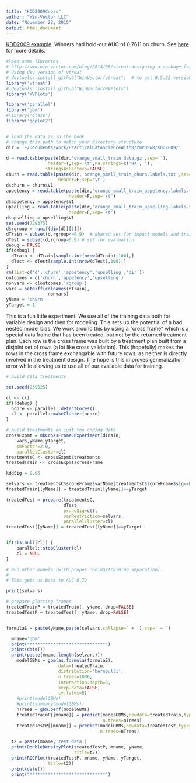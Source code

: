 ```yaml
---
title: "KDD2009Cross"
author: "Win-Vector LLC"
date: "November 22, 2015"
output: html_document
---
```


[KDD2009 example](http://www.sigkdd.org/kdd-cup-2009-customer-relationship-prediction).  Winners had hold-out AUC of 0.7611 on churn.   See [here](https://github.com/WinVector/zmPDSwR/tree/master/KDD2009) for more details.


```r
#load some libraries
# http://www.win-vector.com/blog/2014/08/vtreat-designing-a-package-for-variable-treatment/
# Using dev version of vtreat
# devtools::install_github("WinVector/vtreat")  # to get 0.5.22 version with vtreat::mkCrossFrameCExperiment()
library('vtreat')
# devtools::install_github("WinVector/WVPlots")
library('WVPlots')

library('parallel')
library('gbm')
#library('class')
library('ggplot2')


# load the data as in the book
# change this path to match your directory structure
dir = '~/Documents/work/PracticalDataScienceWithR/zmPDSwR/KDD2009/' 

d = read.table(paste(dir,'orange_small_train.data.gz',sep=''),
                header=T,sep='\t',na.strings=c('NA',''), 
               stringsAsFactors=FALSE)
churn = read.table(paste(dir,'orange_small_train_churn.labels.txt',sep=''),
                    header=F,sep='\t')
d$churn = churn$V1
appetency = read.table(paste(dir,'orange_small_train_appetency.labels.txt',sep=''),
                        header=F,sep='\t')
d$appetency = appetency$V1
upselling = read.table(paste(dir,'orange_small_train_upselling.labels.txt',sep=''),
                        header=F,sep='\t')
d$upselling = upselling$V1
set.seed(729375)
d$rgroup = runif(dim(d)[[1]])
dTrain = subset(d,rgroup<=0.9)  # shared set for impact models and training
dTest = subset(d,rgroup>0.9) # set for evaluation
debug = FALSE
if(debug) {
  dTrain <- dTrain[sample.int(nrow(dTrain),100),]
  dTest <- dTest[sample.int(nrow(dTest),100),]
}
rm(list=c('d','churn','appetency','upselling','dir'))
outcomes = c('churn','appetency','upselling')
nonvars <- c(outcomes,'rgroup')
vars = setdiff(colnames(dTrain),
                nonvars)
yName = 'churn'
yTarget = 1
```


This is a fun little experiment.  We use all of the training data both for variable design and then for modeling.  This sets up the potential of a bad nested model bias.   We work around this by using a "cross frame" which is a special data frame that has been treated, but not by the returned treatment plan.  Each row is the cross frame was built by a treatment plan built from a disjoint set of rows (a lot like cross validation).  This (hopefully) makes the rows in the cross frame exchangable with future rows, as neither is directly involved in the treatment design.  The hope is this improves generalization error while allowing us to use all of our available data for training.


```r
# build data treatments

set.seed(239525)

cl <- c()
if(!debug) {
  ncore <- parallel::detectCores()
  cl <- parallel::makeCluster(ncore)
}

# build treatments on just the coding data
crossExpmt = mkCrossFrameCExperiment(dTrain,
    vars,yName,yTarget,
    smFactor=2.0, 
    parallelCluster=cl)
treatmentsC <- crossExpmt$treatments
treatedTrain <- crossExpmt$crossFrame

kddSig = 0.05

selvars <- treatmentsC$scoreFrame$varName[treatmentsC$scoreFrame$sig<=kddSig]
treatedTrain[[yName]] = treatedTrain[[yName]]==yTarget

treatedTest = prepare(treatmentsC,
                      dTest,
                      pruneSig=c(),
                      varRestriction=selvars,
                      parallelCluster=cl)
treatedTest[[yName]] = treatedTest[[yName]]==yTarget


if(!is.null(cl)) {
    parallel::stopCluster(cl)
    cl = NULL
}
```





```r
# Run other models (with proper coding/training separation).
#
# This gets us back to AUC 0.72

print(selvars)

# prepare plotting frames
treatedTrainP = treatedTrain[, yName, drop=FALSE]
treatedTestP = treatedTest[, yName, drop=FALSE]


formulaS = paste(yName,paste(selvars,collapse=' + '),sep=' ~ ')

  mname='gbm'
  print("*****************************")
  print(date())
  print(paste(mname,length(selvars)))
    modelGBMs = gbm(as.formula(formulaS),
                    data=treatedTrain,
                    distribution='bernoulli',
                    n.trees=1000,
                    interaction.depth=3,
                    keep.data=FALSE,
                    cv.folds=5)
    #print(modelGBMs)
    #print(summary(modelGBMs))
    nTrees = gbm.perf(modelGBMs)
    treatedTrainP[[mname]] = predict(modelGBMs,newdata=treatedTrain,type='response',
                                     n.trees=nTrees) 
    treatedTestP[[mname]] = predict(modelGBMs,newdata=treatedTest,type='response',
                                    n.trees=nTrees)

  t2 = paste(mname,'test data')
  print(DoubleDensityPlot(treatedTestP, mname, yName, 
                          title=t2))
  print(ROCPlot(treatedTestP, mname, yName, yTarget,
                title=t2))
  print(date())
  print("*****************************")


```
